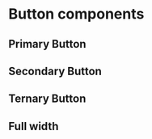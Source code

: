 
<Meta title="Components/Interface/RangeSlider/Variations" />

<style>{`

`}</style>

# Button components

## Primary Button

<Canvas>
    <Story id="components-interface-button-all-stories--primary" />
    <Story id="components-interface-button-all-stories--primary-disabled" />
</Canvas>

## Secondary Button

<Canvas>
    <Story id="components-interface-button-all-stories--secondary" />
    <Story id="components-interface-button-all-stories--secondary-disabled" />
</Canvas>

## Ternary Button

<Canvas>
    <Story id="components-interface-button-all-stories--ternary" />
    <Story id="components-interface-button-all-stories--ternary-disabled" />
</Canvas>

## Full width

<Canvas>
    <Story id="components-interface-button-all-stories--full-width" />
</Canvas>